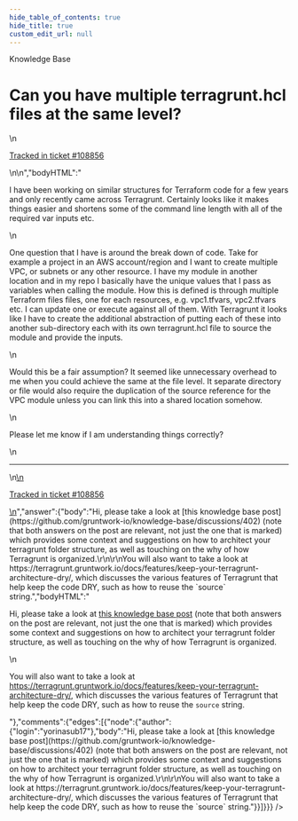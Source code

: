 ```yaml
---
hide_table_of_contents: true
hide_title: true
custom_edit_url: null
---
```



<CenterLayout>
<span class="title">Knowledge Base</span>
<h1>Can you have multiple terragrunt.hcl files at the same level?</h1>
<GitHub json={{"id":"D_kwDOF8slf84AP9A6","number":488,"author":{"login":"jamesosbourn"},"title":"Can you have multiple terragrunt.hcl files at the same level?","body":"\nI have been working on similar structures for Terraform code for a few years and only recently came across Terragrunt.  Certainly looks like it makes things easier and shortens some of the command line length with all of the required var inputs etc.\r\n\r\nOne question that I have is around the break down of code. Take for example a project in an AWS account/region and I want to create multiple VPC, or subnets or any other resource.  I have my module in another location and in my repo I basically have the unique values that I pass as variables when calling the module.  How this is defined is through multiple Terraform files files, one for each resources, e.g. vpc1.tfvars, vpc2.tfvars etc. I can update one or execute against all of them.  With Terragrunt it looks like I have to create the additional abstraction of putting each of these into another sub-directory each with its own terragrunt.hcl file to source the module and provide the inputs.\r\n\r\nWould this be a fair assumption?  It seemed like unnecessary overhead to me when you could achieve the same at the file level.  It separate directory or file would also require the duplication of the source reference for the VPC module unless you can link this into a shared location somehow.\r\n\r\nPlease let me know if I am understanding things correctly?\n\n---\n\n<ins datetime=\"2022-06-29T15:36:53Z\">\n  <p><a href=\"https://support.gruntwork.io/hc/requests/108856\">Tracked in ticket #108856</a></p>\n</ins>\n","bodyHTML":"<p dir=\"auto\">I have been working on similar structures for Terraform code for a few years and only recently came across Terragrunt.  Certainly looks like it makes things easier and shortens some of the command line length with all of the required var inputs etc.</p>\n<p dir=\"auto\">One question that I have is around the break down of code. Take for example a project in an AWS account/region and I want to create multiple VPC, or subnets or any other resource.  I have my module in another location and in my repo I basically have the unique values that I pass as variables when calling the module.  How this is defined is through multiple Terraform files files, one for each resources, e.g. vpc1.tfvars, vpc2.tfvars etc. I can update one or execute against all of them.  With Terragrunt it looks like I have to create the additional abstraction of putting each of these into another sub-directory each with its own terragrunt.hcl file to source the module and provide the inputs.</p>\n<p dir=\"auto\">Would this be a fair assumption?  It seemed like unnecessary overhead to me when you could achieve the same at the file level.  It separate directory or file would also require the duplication of the source reference for the VPC module unless you can link this into a shared location somehow.</p>\n<p dir=\"auto\">Please let me know if I am understanding things correctly?</p>\n<hr>\n<ins datetime=\"2022-06-29T15:36:53Z\">\n  <p dir=\"auto\"><a href=\"https://support.gruntwork.io/hc/requests/108856\" rel=\"nofollow\">Tracked in ticket #108856</a></p>\n</ins>","answer":{"body":"Hi, please take a look at [this knowledge base post](https://github.com/gruntwork-io/knowledge-base/discussions/402) (note that both answers on the post are relevant, not just the one that is marked) which provides some context and suggestions on how to architect your terragrunt folder structure, as well as touching on the why of how Terragrunt is organized.\r\n\r\nYou will also want to take a look at https://terragrunt.gruntwork.io/docs/features/keep-your-terragrunt-architecture-dry/, which discusses the various features of Terragrunt that help keep the code DRY, such as how to reuse the `source` string.","bodyHTML":"<p dir=\"auto\">Hi, please take a look at <a href=\"https://github.com/gruntwork-io/knowledge-base/discussions/402\" data-hovercard-type=\"discussion\" data-hovercard-url=\"/gruntwork-io/knowledge-base/discussions/402/hovercard\">this knowledge base post</a> (note that both answers on the post are relevant, not just the one that is marked) which provides some context and suggestions on how to architect your terragrunt folder structure, as well as touching on the why of how Terragrunt is organized.</p>\n<p dir=\"auto\">You will also want to take a look at <a href=\"https://terragrunt.gruntwork.io/docs/features/keep-your-terragrunt-architecture-dry/\" rel=\"nofollow\">https://terragrunt.gruntwork.io/docs/features/keep-your-terragrunt-architecture-dry/</a>, which discusses the various features of Terragrunt that help keep the code DRY, such as how to reuse the <code class=\"notranslate\">source</code> string.</p>"},"comments":{"edges":[{"node":{"author":{"login":"yorinasub17"},"body":"Hi, please take a look at [this knowledge base post](https://github.com/gruntwork-io/knowledge-base/discussions/402) (note that both answers on the post are relevant, not just the one that is marked) which provides some context and suggestions on how to architect your terragrunt folder structure, as well as touching on the why of how Terragrunt is organized.\r\n\r\nYou will also want to take a look at https://terragrunt.gruntwork.io/docs/features/keep-your-terragrunt-architecture-dry/, which discusses the various features of Terragrunt that help keep the code DRY, such as how to reuse the `source` string."}}]}}} />

</CenterLayout>
  

<!-- ##DOCS-SOURCER-START
{
  "sourcePlugin": "github-discussions",
  "hash": "de825cc7be9c2361cd5c4c343921dae1"
}
##DOCS-SOURCER-END -->
